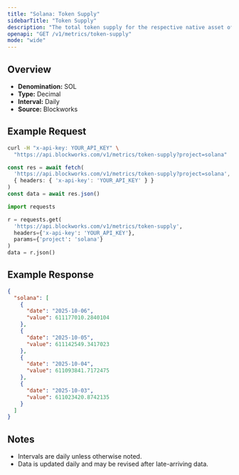 ```yaml
---
title: "Solana: Token Supply"
sidebarTitle: "Token Supply"
description: "The total token supply for the respective native asset of that chain. Inclusive of all locked tokens."
openapi: "GET /v1/metrics/token-supply"
mode: "wide"
---
```


## Overview

- **Denomination:** SOL
- **Type:** Decimal
- **Interval:** Daily
- **Source:** Blockworks

## Example Request

<CodeGroup>

```bash cURL
curl -H "x-api-key: YOUR_API_KEY" \
  "https://api.blockworks.com/v1/metrics/token-supply?project=solana"
```

```typescript TypeScript
const res = await fetch(
  'https://api.blockworks.com/v1/metrics/token-supply?project=solana',
  { headers: { 'x-api-key': 'YOUR_API_KEY' } }
)
const data = await res.json()
```

```python Python
import requests

r = requests.get(
  'https://api.blockworks.com/v1/metrics/token-supply',
  headers={'x-api-key': 'YOUR_API_KEY'},
  params={'project': 'solana'}
)
data = r.json()
```

</CodeGroup>

## Example Response

```json
{
  "solana": [
    {
      "date": "2025-10-06",
      "value": 611177010.2840104
    },
    {
      "date": "2025-10-05",
      "value": 611142549.3417023
    },
    {
      "date": "2025-10-04",
      "value": 611093841.7172475
    },
    {
      "date": "2025-10-03",
      "value": 611023420.8742135
    }
  ]
}
```

## Notes
- Intervals are daily unless otherwise noted.
- Data is updated daily and may be revised after late-arriving data.